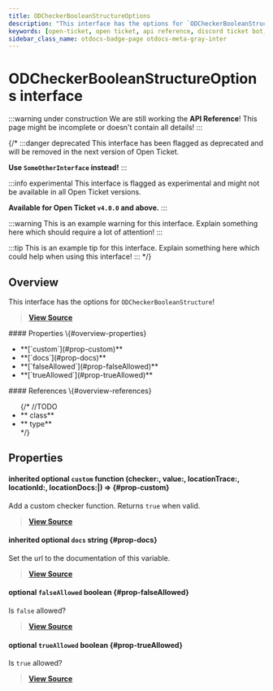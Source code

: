```yaml
---
title: ODCheckerBooleanStructureOptions
description: "This interface has the options for `ODCheckerBooleanStructure`!"
keywords: [open-ticket, open ticket, api reference, discord ticket bot, interface]
sidebar_class_name: otdocs-badge-page otdocs-meta-gray-inter
---
```

<head>
    <link rel="apple-touch-icon" href="/img/logo_vertical.png"/>
</head>

# ODCheckerBooleanStructureOptions <M color="gray">interface</M>

:::warning under construction
We are still working the **API Reference**! This page might be incomplete or doesn't contain all details!
:::

{/*
:::danger deprecated
This interface has been flagged as deprecated and will be removed in the next version of Open Ticket.

**Use `SomeOtherInterface` instead!**
:::

:::info experimental
This interface is flagged as experimental and might not be available in all Open Ticket versions.

**Available for Open Ticket `v4.0.0` and above.**
:::

:::warning
This is an example warning for this interface. Explain something here which should require a lot of attention!
:::

:::tip
This is an example tip for this interface. Explain something here which could help when using this interface!
:::
*/}

## Overview
This interface has the options for `ODCheckerBooleanStructure`!

> [**View Source**](https://otgithub.dj-dj.be/tree/main/src/core/api/modules/checker.ts#L661)

<FlexHorizontal>
<div style={{width:"50%"}}>
    #### Properties \{#overview-properties}
    <ul>
        <li>**[`custom`](#prop-custom)**</li>
        <li>**[`docs`](#prop-docs)**</li>
        <li>**[`falseAllowed`](#prop-falseAllowed)**</li>
        <li>**[`trueAllowed`](#prop-trueAllowed)**</li>
    </ul>
</div>
<div style={{width:"50%"}}>
    #### References \{#overview-references}
    <ul>
        {/*
        //TODO
        <li>**<code><ApiUrl url="class:ODId" label="api.ODId"/></code> <M color="purple">class</M>**</li>
        <li>**<code><ApiUrl url="type:ODExampleType" label="api.ODExampleType"/></code> <M color="brown">type</M>**</li>
        */}
    </ul>
</div>
</FlexHorizontal>

## Properties
<Divider></Divider>
#### <C color="orange">inherited</C> <C color="orange">optional</C> `custom` <M color="orange">function</M> <ApiBlock>(checker:<ApiUrl url="class:ODChecker" label="api.ODChecker"/>, value:<ApiUrl url="type:ODValidJsonType" label="api.ODValidJsonType"/>, locationTrace:<ApiUrl url="type:ODCheckerLocationTrace" label="api.ODCheckerLocationTrace"/>, locationId:<ApiUrl url="class:ODId" label="api.ODId"/>, locationDocs:<ApiUrl url="js:null" label="null"/>|<ApiUrl url="js:string" label="string"/>) => <ApiUrl url="js:boolean" label="boolean"/></ApiBlock> \{#prop-custom}
Add a custom checker function. Returns `true` when valid.

> [**View Source**](https://otgithub.dj-dj.be/tree/main/src/core/api/modules/checker.ts#L387)

<Divider></Divider>
#### <C color="blue">inherited</C> <C color="blue">optional</C> `docs` <M color="blue">string</M> <ApiBlock><ApiUrl url="js:string" label="string"/></ApiBlock> \{#prop-docs}
Set the url to the documentation of this variable.

> [**View Source**](https://otgithub.dj-dj.be/tree/main/src/core/api/modules/checker.ts#L389)

<Divider></Divider>
#### <C color="red">optional</C> `falseAllowed` <M color="red">boolean</M> <ApiBlock><ApiUrl url="js:boolean" label="boolean"/></ApiBlock> \{#prop-falseAllowed}
Is `false` allowed?

> [**View Source**](https://otgithub.dj-dj.be/tree/main/src/core/api/modules/checker.ts#L665)

<Divider></Divider>
#### <C color="red">optional</C> `trueAllowed` <M color="red">boolean</M> <ApiBlock><ApiUrl url="js:boolean" label="boolean"/></ApiBlock> \{#prop-trueAllowed}
Is `true` allowed?

> [**View Source**](https://otgithub.dj-dj.be/tree/main/src/core/api/modules/checker.ts#L663)

<Divider></Divider>
